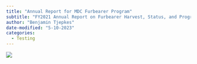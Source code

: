 ```yaml
---
title: "Annual Report for MDC Furbearer Program"
subtitle: "FY2021 Annual Report on Furbearer Harvest, Status, and Program Activities."
author: "Benjamin Tjepkes"
date-modified: "5-10-2023"
categories:
  - Testing
---
```


![](../gallery/img-2021-mdc-furbearer-report.jpg)




